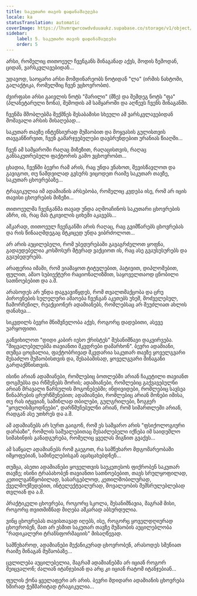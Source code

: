 ```yaml
---
title: საკუთარი თავის დადანაშაულება
locale: ka
statusTranslation: automatic
coverImage: https://lhvmrqwrcowdvduuaukz.supabase.co/storage/v1/object/public/strapi-uploads/small_cover-tratado-de-psicologia-revolucionaria.webp-5e15e1cec4e0ebebcde5d7fc7565d8fd.webp
sidebar:
    label: 5. საკუთარი თავის დადანაშაულება
    order: 5
---
```

არსი, რომელიც თითოეულ ჩვენგანს შინაგანად აქვს, მოდის ზემოდან, ციდან, ვარსკვლავებიდან...

უდავოდ, საოცარი არსი მომდინარეობს ნოტიდან "ლა" (ირმის ნახტომი, გალაქტიკა, რომელშიც ჩვენ ვცხოვრობთ).

ძვირფასი არსი გაივლის ნოტს "მარილი" (მზე) და შემდეგ ნოტს "ფა" (პლანეტარული ზონა), შემოდის ამ სამყაროში და აღწევს ჩვენს შინაგანში.

ჩვენმა მშობლებმა შექმნეს შესაბამისი სხეული ამ ვარსკვლავებიდან მომავალი არსის მისაღებად...

საკუთარ თავზე ინტენსიურად მუშაობით და მოყვასის გულისთვის თავგანწირვით, ჩვენ გამარჯვებულები დავბრუნდებით ურანიას წიაღში...

ჩვენ ამ სამყაროში რაღაც მიზეზით, რაღაცისთვის, რაღაც განსაკუთრებული ფაქტორის გამო ვცხოვრობთ...

ცხადია, ჩვენში ბევრი რამ არის, რაც უნდა ვნახოთ, შევისწავლოთ და გავიგოთ, თუ ნამდვილად გვსურს ვიცოდეთ რაიმე საკუთარ თავზე, საკუთარ ცხოვრებაზე...

ტრაგიკულია იმ ადამიანის არსებობა, რომელიც კვდება ისე, რომ არ იცის თავისი ცხოვრების მიზეზი...

თითოეულმა ჩვენგანმა თავად უნდა აღმოაჩინოს საკუთარი ცხოვრების აზრი, ის, რაც მას ტკივილის ციხეში აკავებს...

აშკარად, თითოეულ ჩვენგანში არის რაღაც, რაც გვიმწარებს ცხოვრებას და რის წინააღმდეგაც მტკიცედ უნდა ვიბრძოლოთ...

არ არის აუცილებელი, რომ უბედურებაში გავაგრძელოთ ყოფნა, გადაუდებელია კოსმოსურ მტვრად ვაქციოთ ის, რაც ასე გვაუსუსურებს და გვაუბედურებს.

არაფერია იმაში, რომ ვიამაყოთ ტიტულებით, პატივით, დიპლომებით, ფულით, ამაო სუბიექტური რაციონალიზმით, საყოველთაოდ ცნობილი სათნოებებით და ა.შ.

არასოდეს არ უნდა დაგვავიწყდეს, რომ თვალთმაქცობა და ცრუ პიროვნების სულელური ამაოება ჩვენგან აკეთებს უხეშ, მოძველებულ, ჩამორჩენილ, რეაქციონერ ადამიანებს, რომლებსაც არ შეუძლიათ ახლის დანახვა...

სიკვდილს ბევრი მნიშვნელობა აქვს, როგორც დადებითი, ასევე უარყოფითი.

განვიხილოთ "დიდი კაბირ იესო ქრისტეს" შესანიშნავი დაკვირვება. "მიცვალებულებმა თავიანთი მკვდრები დამარხონ". ბევრი ადამიანი, თუმცა ცოცხალია, ფაქტობრივად მკვდარია საკუთარ თავზე ყოველგვარი შესაძლო მუშაობისთვის და, შესაბამისად, ყოველგვარი შინაგანი გარდაქმნისთვის.

ისინი არიან ადამიანები, რომლებიც ბოთლებში არიან ჩაკეტილი თავიანთ დოგმებსა და რწმენებს შორის; ადამიანები, რომლებიც გაქვავებულნი არიან მრავალი წარსულის მოგონებებში; ინდივიდები, რომლებიც სავსეა წინაპრების ცრურწმენებით; ადამიანები, რომლებიც არიან მონები იმისა, თუ რას იტყვიან, საშინლად თბილები, გულგრილები, ზოგჯერ "ყოვლისმცოდნეები", დარწმუნებულნი არიან, რომ სიმართლეში არიან, რადგან ასე უთხრეს და ა.შ.

ამ ადამიანებს არ სურთ გაიგონ, რომ ეს სამყარო არის "ფსიქოლოგიური დარბაზი", რომლის საშუალებითაც შესაძლებელი იქნება იმ საიდუმლო სიმახინჯის განადგურება, რომელიც ყველას შიგნით გვაქვს...

ამ საწყალ ადამიანებს რომ გაეგოთ, რა სამწუხარო მდგომარეობაში იმყოფებიან, საშინელებისგან აცახცახებდნენ...

თუმცა, ასეთი ადამიანები ყოველთვის საუკეთესოს ფიქრობენ საკუთარ თავზე; ისინი ტრაბახობენ თავიანთი სათნოებებით, თავს სრულყოფილად, კეთილგანწყობილად, სასარგებლოდ, კეთილშობილურად, ქველმოქმედებით, ინტელექტუალურად, მოვალეობის შემსრულებლებად თვლიან და ა.შ.

პრაქტიკული ცხოვრება, როგორც სკოლა, შესანიშნავია, მაგრამ მისი, როგორც თვითმიზნად მიღება აშკარად აბსურდულია.

ვინც ცხოვრებას თავისთავად იღებს, ისე, როგორც ყოველდღიურად ცხოვრობენ, მათ არ ესმით საკუთარ თავზე მუშაობის აუცილებლობა "რადიკალური ტრანსფორმაციის" მისაღწევად.

სამწუხაროდ, ადამიანები მექანიკურად ცხოვრობენ, არასოდეს სმენიათ რაიმე შინაგან მუშაობაზე...

ცვლილება აუცილებელია, მაგრამ ადამიანებმა არ იციან როგორ შეიცვალონ; ძალიან იტანჯებიან და არც კი იციან რატომ იტანჯებიან...

ფულის ქონა ყველაფერი არ არის. ბევრი მდიდარი ადამიანის ცხოვრება ხშირად ჭეშმარიტად ტრაგიკულია...

